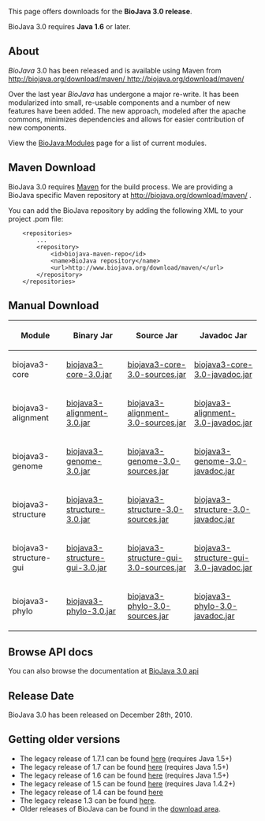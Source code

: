 This page offers downloads for the <b>BioJava 3.0 release</b>. 

BioJava 3.0 requires <b>Java 1.6</b> or later. 

== About ==
''BioJava'' 3.0 has been released and is available using Maven from
[http://biojava.org/download/maven/ http://biojava.org/download/maven/ http://biojava.org/download/maven/]

Over the last year ''BioJava'' has undergone a major re-write. It has
been modularized into small, re-usable components and a number of new
features have been added. The new approach, modeled after the apache
commons, minimizes dependencies and allows for easier contribution of
new components.

View the [[BioJava:Modules]] page for a list of current modules.

== Maven Download ==
BioJava 3.0 requires [http://maven.apache.org/ Maven] for the build process. We are providing a BioJava specific Maven repository at http://biojava.org/download/maven/ .

You can add the BioJava repository by adding the following XML to your project .pom file:
<pre>
	<repositories>
		...
		<repository>
			<id>biojava-maven-repo</id>
			<name>BioJava repository</name>
			<url>http://www.biojava.org/download/maven/</url>			
		</repository>
	</repositories>
</pre>

== Manual Download ==
{|
|+
! Module
! Binary Jar
! Source Jar
! Javadoc Jar
|-
| biojava3-core 
| [http://biojava.org/download/maven/org/biojava/biojava3-core/3.0/biojava3-core-3.0.jar biojava3-core-3.0.jar] 
| [http://biojava.org/download/maven/org/biojava/biojava3-core/3.0/biojava3-core-3.0-sources.jar biojava3-core-3.0-sources.jar] 
| [http://biojava.org/download/maven/org/biojava/biojava3-core/3.0/biojava3-core-3.0-javadoc.jar biojava3-core-3.0-javadoc.jar]
|-
| biojava3-alignment 
| [http://biojava.org/download/maven/org/biojava/biojava3-alignment/3.0/biojava3-alignment-3.0.jar biojava3-alignment-3.0.jar] 
| [http://biojava.org/download/maven/org/biojava/biojava3-alignment/3.0/biojava3-alignment-3.0-sources.jar biojava3-alignment-3.0-sources.jar] 
| [http://biojava.org/download/maven/org/biojava/biojava3-alignment/3.0/biojava3-alignment-3.0-javadoc.jar biojava3-alignment-3.0-javadoc.jar]
|-
| biojava3-genome 
| [http://biojava.org/download/maven/org/biojava/biojava3-genome/3.0/biojava3-genome-3.0.jar biojava3-genome-3.0.jar] 
| [http://biojava.org/download/maven/org/biojava/biojava3-genome/3.0/biojava3-genome-3.0-sources.jar biojava3-genome-3.0-sources.jar] 
| [http://biojava.org/download/maven/org/biojava/biojava3-genome/3.0/biojava3-genome-3.0-javadoc.jar biojava3-genome-3.0-javadoc.jar]
|-
| biojava3-structure 
| [http://biojava.org/download/maven/org/biojava/biojava3-structure/3.0/biojava3-structure-3.0.jar biojava3-structure-3.0.jar] 
| [http://biojava.org/download/maven/org/biojava/biojava3-structure/3.0/biojava3-structure-3.0-sources.jar biojava3-structure-3.0-sources.jar] 
| [http://biojava.org/download/maven/org/biojava/biojava3-structure/3.0/biojava3-structure-3.0-javadoc.jar biojava3-structure-3.0-javadoc.jar]
|-
| biojava3-structure-gui 
| [http://biojava.org/download/maven/org/biojava/biojava3-structure-gui/3.0/biojava3-structure-gui-3.0.jar biojava3-structure-gui-3.0.jar] 
| [http://biojava.org/download/maven/org/biojava/biojava3-structure-gui/3.0/biojava3-structure-gui-3.0-sources.jar biojava3-structure-gui-3.0-sources.jar] 
| [http://biojava.org/download/maven/org/biojava/biojava3-structure-gui/3.0/biojava3-structure-gui-3.0-javadoc.jar biojava3-structure-gui-3.0-javadoc.jar]
|-
| biojava3-phylo 
| [http://biojava.org/download/maven/org/biojava/biojava3-phylo/3.0/biojava3-phylo-3.0.jar biojava3-phylo-3.0.jar] 
| [http://biojava.org/download/maven/org/biojava/biojava3-phylo/3.0/biojava3-phylo-3.0-sources.jar biojava3-phylo-3.0-sources.jar] 
| [http://biojava.org/download/maven/org/biojava/biojava3-phylo/3.0/biojava3-phylo-3.0-javadoc.jar biojava3-phylo-3.0-javadoc.jar]


|}

== Browse API docs ==
You can also browse the documentation at [http://www.biojava.org/docs/api3.0/ BioJava 3.0 api]

==Release Date==
BioJava 3.0 has been released on December 28th, 2010.

== Getting older versions ==

* The legacy release of 1.7.1 can be found [[BioJava:Download 1.7.1|here]] (requires Java 1.5+)
* The legacy release of 1.7 can be found [[BioJava:Download 1.7|here]] (requires Java 1.5+)
* The legacy release of 1.6 can be found [[BioJava:Download 1.6|here]] (requires Java 1.5+)
* The legacy release of 1.5 can be found [[BioJava:Download 1.5|here]] (requires Java 1.4.2+)
* The legacy release of 1.4 can be found [[BioJava:Download 1.4|here]]
* The legacy release 1.3 can be found [[BioJava:Download 1.3|here]].
* Older releases of BioJava can be found in the [http://www.biojava.org/download/ download area].